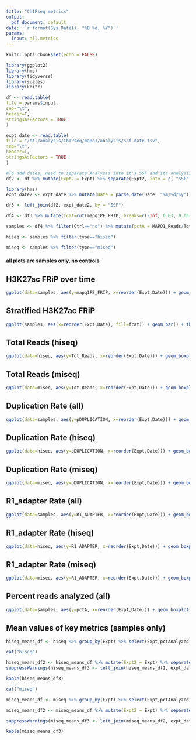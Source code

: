 ```yaml
---
title: "ChIPseq metrics"
output:
  pdf_document: default
date: '`r format(Sys.Date(), "%B %d, %Y")`'
params:
  input: all.metrics
---
```


```r
knitr::opts_chunk$set(echo = FALSE)

library(ggplot2)
library(hms)
library(tidyverse)
library(scales)
library(knitr)

df <- read.table(
file = params$input,
sep="\t",
header=T,
stringsAsFactors = TRUE
)

expt_date <- read.table(
file = "/btl/analysis/ChIPseq/mapq1/analysis/ssf_date.tsv",
sep="\t",
header=T,
stringsAsFactors = TRUE
)

#To add dates, need to separate Analysis into it's SSF and its analysis_label
df2 <- df %>% mutate(Expt2 = Expt) %>% separate(Expt2, into = c( "SSF" , "type", "version" ), sep = "_" )

library(hms)
expt_date2 <- expt_date %>% mutate(Date = parse_date(Date, "%m/%d/%y"))

df3 <- left_join(df2, expt_date2, by = "SSF")

df4 <- df3 %>% mutate(fcat=cut(mapq1PE_FRIP, breaks=c(-Inf, 0.03, 0.05, 0.1, Inf), labels=c("<3%","3%<X<5%", "5%<X<10%",">10%")))

samples <- df4 %>% filter(Ctrl=="no") %>% mutate(pctA = MAPQ1_Reads/Tot_Reads)

hiseq <- samples %>% filter(type=="hiseq")

miseq <- samples %>% filter(type=="miseq")

```

#### all plots are samples only, no controls

##

## H3K27ac FRiP over time 

```r
ggplot(data=samples, aes(y=mapq1PE_FRIP, x=reorder(Expt,Date))) + geom_boxplot() + theme(axis.text.x = element_text(angle = 90, hjust = 1))
```

## Stratified H3K27ac FRiP 

```r
ggplot(samples, aes(x=reorder(Expt,Date), fill=fcat)) + geom_bar() + theme(axis.text.x = element_text(angle = 90, hjust = 1))
````

## Total Reads (hiseq)

```r
ggplot(data=hiseq, aes(y=Tot_Reads, x=reorder(Expt,Date))) + geom_boxplot() + theme(axis.text.x = element_text(angle = 90, hjust = 1))
```

## Total Reads (miseq)

```r
ggplot(data=miseq, aes(y=Tot_Reads, x=reorder(Expt,Date))) + geom_boxplot() + theme(axis.text.x = element_text(angle = 90, hjust = 1))
```

## Duplication Rate (all)

```r
ggplot(data=samples, aes(y=pDUPLICATION, x=reorder(Expt,Date))) + geom_boxplot() + theme(axis.text.x = element_text(angle = 90, hjust = 1))
```


## Duplication Rate (hiseq)

```r
ggplot(data=hiseq, aes(y=pDUPLICATION, x=reorder(Expt,Date))) + geom_boxplot() + theme(axis.text.x = element_text(angle = 90, hjust = 1))
```


## Duplication Rate (miseq)

```r
ggplot(data=miseq, aes(y=pDUPLICATION, x=reorder(Expt,Date))) + geom_boxplot() + theme(axis.text.x = element_text(angle = 90, hjust = 1))
```

## R1_adapter Rate (all)

```r
ggplot(data=samples, aes(y=R1_ADAPTER, x=reorder(Expt,Date))) + geom_boxplot() + theme(axis.text.x = element_text(angle = 90, hjust = 1))
```

## R1_adapter Rate (hiseq)

```r
ggplot(data=hiseq, aes(y=R1_ADAPTER, x=reorder(Expt,Date))) + geom_boxplot() + theme(axis.text.x = element_text(angle = 90, hjust = 1))
```

## R1_adapter Rate (miseq)

```r
ggplot(data=miseq, aes(y=R1_ADAPTER, x=reorder(Expt,Date))) + geom_boxplot() + theme(axis.text.x = element_text(angle = 90, hjust = 1))
```

## Percent reads analyzed (all)

```r
ggplot(data=samples, aes(y=pctA, x=reorder(Expt,Date))) + geom_boxplot() + theme(axis.text.x = element_text(angle = 90, hjust = 1))
```


## Mean values of key metrics (samples only)

```r
hiseq_means_df <- hiseq %>% group_by(Expt) %>% select(Expt,pctAnalyzed,mapq1PE_FRIP,R1_ADAPTER,pDUPLICATION,RSC) %>% summarize_if(is.numeric,funs(mean)) %>% transmute(Expt = Expt, H3K27ac_FRIP = percent(mapq1PE_FRIP) ,R1_ADAPTER = percent(R1_ADAPTER) ,pDUPLICATION = percent(pDUPLICATION), pctAnalyzed = percent(pctAnalyzed) ,RSC = RSC )

cat("hiseq")

hiseq_means_df2 <- hiseq_means_df %>% mutate(Expt2 = Expt) %>% separate(Expt2, into = c( "SSF" , "type", "version" ), sep = "_" )
suppressWarnings(hiseq_means_df3 <- left_join(hiseq_means_df2, expt_date2, by = "SSF") %>% arrange(desc(Date)) %>% select(Expt,pctAnalyzed,H3K27ac_FRIP,R1_ADAPTER,pDUPLICATION,RSC,Date))

kable(hiseq_means_df3)

cat("miseq")

miseq_means_df <- miseq %>% group_by(Expt) %>% select(Expt,pctAnalyzed,mapq1PE_FRIP,R1_ADAPTER,pDUPLICATION,RSC) %>% summarize_if(is.numeric,funs(mean)) %>% transmute(Expt = Expt, H3K27ac_FRIP = percent(mapq1PE_FRIP) ,R1_ADAPTER = percent(R1_ADAPTER) ,pDUPLICATION = percent(pDUPLICATION), pctAnalyzed = percent(pctAnalyzed) ,RSC = RSC )

miseq_means_df2 <- miseq_means_df %>% mutate(Expt2 = Expt) %>% separate(Expt2, into = c( "SSF" , "type", "version" ), sep = "_" ) 

suppressWarnings(miseq_means_df3 <- left_join(miseq_means_df2, expt_date2, by = "SSF") %>% arrange(desc(Date)) %>% select(Expt,pctAnalyzed,H3K27ac_FRIP,R1_ADAPTER,pDUPLICATION,RSC,Date))

kable(miseq_means_df3)
```
